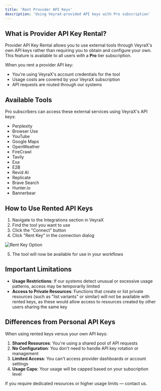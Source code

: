 ```yaml
---
title: 'Rent Provider API Keys'
description: 'Using VeyraX-provided API keys with Pro subscription'
---
```


## What is Provider API Key Rental?

Provider API Key Rental allows you to use external tools through VeyraX's own API keys rather than requiring you to obtain and configure your own. This feature is available to all users with a **Pro** tier subscription.

When you rent a provider API key:
- You're using VeyraX's account credentials for the tool
- Usage costs are covered by your VeyraX subscription
- API requests are routed through our systems

## Available Tools

Pro subscribers can access these external services using VeyraX's API keys:

- Perplexity
- Browser Use
- YouTube
- Google Maps
- OpenWeather
- FireCrawl
- Tavily
- Exa
- E2B
- Revid AI
- Replicate
- Brave Search
- Hunter.io
- Bannerbear

## How to Use Rented API Keys

1. Navigate to the Integrations section in VeyraX
2. Find the tool you want to use
3. Click the "Connect" button
4. Click "Rent Key" in the connection dialog

![Rent Key Option](/images/rent_key.png)

5. The tool will now be available for use in your workflows

## Important Limitations

- **Usage Restrictions**: If our systems detect unusual or excessive usage patterns, access may be temporarily limited
- **Access to Private Resources**: Functions that create or list private resources (such as "list variants" or similar) will not be available with rented keys, as these would allow access to resources created by other users sharing the same key

## Differences from Personal API Keys

When using rented keys versus your own API keys:

1. **Shared Resources**: You're using a shared pool of API requests
2. **No Configuration**: You don't need to handle API key rotation or management
3. **Limited Access**: You can't access provider dashboards or account settings
4. **Usage Caps**: Your usage will be capped based on your subscription level

If you require dedicated resources or higher usage limits — contact us.
